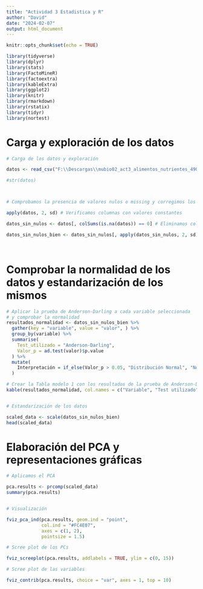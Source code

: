 ---
title: "Actividad 3 Estadistica y R"
author: "David"
date: "2024-02-07"
output: html_document
---

```{r setup, include=TRUE}
knitr::opts_chunk$set(echo = TRUE)
```

```{r load-packages, include=FALSE}

library(tidyverse)
library(dplyr)
library(stats)
library(FactoMineR)
library(factoextra)
library(kableExtra)
library(ggplot2)
library(knitr)
library(rmarkdown)
library(rstatix)
library(tidyr)
library(nortest)

```

# Carga y exploración de los datos

```{r }

# Carga de los datos y exploración

datos <- read_csv("F:\\Descargas\\mubio02_act3_alimentos_nutrientes_4900.csv")

#str(datos)



# Comprobamos la presencia de valores nulos o missing y corregimos los datos

apply(datos, 2, sd) # Verificamos columnas con valores constantes

datos_sin_nulos <- datos[, colSums(is.na(datos)) == 0] # Eliminamos columnas con valores nulos

datos_sin_nulos_bien <- datos_sin_nulos[, apply(datos_sin_nulos, 2, sd) != 0] # Eliminamos columnas con desviación estandar cero




```

# Comprobar la normalidad de los datos y estandarización de los mismos

```{r }

# Aplicar la prueba de Anderson-Darling a cada variable seleccionada
# y comprobar la normalidad
resultados_normalidad <- datos_sin_nulos_bien %>%
  gather(key = "variable", value = "valor", ) %>%
  group_by(variable) %>%
  summarise(
    Test_utilizado = "Anderson-Darling",
    Valor_p = ad.test(valor)$p.value
  ) %>%
  mutate(
    Interpretación = if_else(Valor_p > 0.05, "Distribución Normal", "No Normal")
  )

# Crear la Tabla modelo 1 con los resultados de la prueba de Anderson-Darling
kable(resultados_normalidad, col.names = c("Variable", "Test utilizado", "Valor p", "Interpretación"), caption = "Tabla 1. Prueba de normalidad de Anderson-Darling para los alimentos y nutrientes")


# Estandarización de los datos

scaled_data <- scale(datos_sin_nulos_bien)
head(scaled_data)


```

# Elaboración del PCA y representaciones gráficas

```{r }

# Aplicamos el PCA

pca.results <- prcomp(scaled_data)
summary(pca.results)


# Visualización

fviz_pca_ind(pca.results, geom.ind = "point", 
             col.ind = "#FC4E07", 
             axes = c(1, 2), 
             pointsize = 1.5) 

# Scree plot de los PCs

fviz_screeplot(pca.results, addlabels = TRUE, ylim = c(0, 15))

# Scree plot de las variables

fviz_contrib(pca.results, choice = "var", axes = 1, top = 10)


```
```{r}




```
